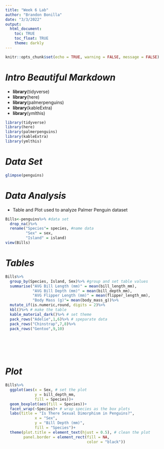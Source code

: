```yaml
---
title: "Week 6 Lab"
author: "Brandon Bonilla"
date: "3/3/2022"
output: 
  html_document:
    toc: TRUE
    toc_float: TRUE
    theme: darkly
---
```


```r
knitr::opts_chunk$set(echo = TRUE, warning = FALSE, message = FALSE)
```

# *Intro Beautiful Markdown*

* **library**(tidyverse)
* **library**(here)
* **library**(palmerpenguins)
* **library**(kableExtra)
* **library**(ymlthis)
```r
library(tidyverse)
library(here)
library(palmerpenguins)
library(kableExtra)
library(ymlthis)
```

# *Data Set*
 
```r
glimpse(penguins)
```
# *Data Analysis*
* Table and Plot used to analyze Palmer Penguin dataset
```r
Bills<-penguins%>% #data set
  drop_na()%>%
  rename("Species"= species, #name data
         "Sex" = sex,
         "Island" = island)
view(Bills)

```
# *Tables*
```r
Bills%>%
  group_by(Species, Island, Sex)%>% #group and set table values
  summarise("AVG Bill Length (mm)" = mean(bill_length_mm),
            "AVG Bill Depth (mm)" = mean(bill_depth_mm),
            "AVG Flipper Length (mm)" = mean(flipper_length_mm),
            "Body Mass (g)"= mean(body_mass_g))%>%
  mutate_if(is.numeric,round, digits = 2)%>%
  kbl()%>% # make the table
  kable_material_dark()%>% # set theme
  pack_rows("Adelie",1,6)%>% # speparate data
  pack_rows("Chinstrap",7,8)%>%
  pack_rows("Gentoo",9,10)

  





```


# *Plot*  
```r
Bills%>%
  ggplot(aes(x = Sex, # set the plot
             y = bill_depth_mm,
             fill = Species))+
  geom_boxplot(aes(fill = Species))+
  facet_wrap(~Species)+ # wrap species as the box plots
  labs(title = "Is There Sexual Dimorphism in Penguins?",
             x = "Sex",
             y = "Bill Depth (mm)",
             fill = "Species")+
  theme(plot.title = element_text(hjust = 0.5), # clean the plot
        panel.border = element_rect(fill = NA,
                                    color = "black"))
  
  
```

